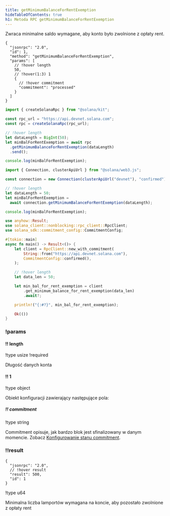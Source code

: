 ```yaml
---
title: getMinimumBalanceForRentExemption
hideTableOfContents: true
h1: Metoda RPC getMinimumBalanceForRentExemption
---
```


Zwraca minimalne saldo wymagane, aby konto było zwolnione z opłaty rent.

<APIMethod>

```jsonc !!request curl
{
  "jsonrpc": "2.0",
  "id": 1,
  "method": "getMinimumBalanceForRentExemption",
  "params": [
    // !hover length
    50,
    // !hover(1:3) 1
    {
      // !hover commitment
      "commitment": "processed"
    }
  ]
}
```

```ts !!request title="Kit"
import { createSolanaRpc } from "@solana/kit";

const rpc_url = "https://api.devnet.solana.com";
const rpc = createSolanaRpc(rpc_url);

// !hover length
let dataLength = BigInt(50);
let minBalForRentExemption = await rpc
  .getMinimumBalanceForRentExemption(dataLength)
  .send();

console.log(minBalForRentExemption);
```

```ts !!request title="web3.js"
import { Connection, clusterApiUrl } from "@solana/web3.js";

const connection = new Connection(clusterApiUrl("devnet"), "confirmed");

// !hover length
let dataLength = 50;
let minBalForRentExemption =
  await connection.getMinimumBalanceForRentExemption(dataLength);

console.log(minBalForRentExemption);
```

```rs !!request title="Rust"
use anyhow::Result;
use solana_client::nonblocking::rpc_client::RpcClient;
use solana_sdk::commitment_config::CommitmentConfig;

#[tokio::main]
async fn main() -> Result<()> {
    let client = RpcClient::new_with_commitment(
        String::from("https://api.devnet.solana.com"),
        CommitmentConfig::confirmed(),
    );

    // !hover length
    let data_len = 50;

    let min_bal_for_rent_exemption = client
        .get_minimum_balance_for_rent_exemption(data_len)
        .await?;

    println!("{:#?}", min_bal_for_rent_exemption);

    Ok(())
}
```

### !params

#### !! length

!type usize !required

Długość danych konta

#### !! 1

!type object

Obiekt konfiguracji zawierający następujące pola:

##### !! commitment

!type string

Commitment opisuje, jak bardzo blok jest sfinalizowany w danym momencie. Zobacz
[Konfigurowanie stanu commitment](/docs/rpc#configuring-state-commitment).

### !!result

```jsonc !response
{
  "jsonrpc": "2.0",
  // !hover result
  "result": 500,
  "id": 1
}
```

!type u64

Minimalna liczba lamportów wymagana na koncie, aby pozostało zwolnione z opłaty
rent

</APIMethod>
